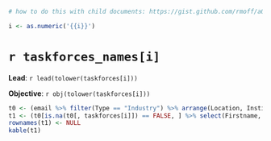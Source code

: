 ```r
# how to do this with child documents: https://gist.github.com/rmoff/a043676a2f084b81a434

i <- as.numeric('{{i}}')
```

# `r taskforces_names[i]`

**Lead**: `r lead(tolower(taskforces[i]))`

**Objective**: `r obj(tolower(taskforces[i]))`

```r
t0 <- (email %>% filter(Type == "Industry") %>% arrange(Location, Institution))
t1 <- (t0[is.na(t0[, taskforces[i]]) == FALSE, ] %>% select(Firstname, Lastname, Institution, Location))
rownames(t1) <- NULL
kable(t1) 
```